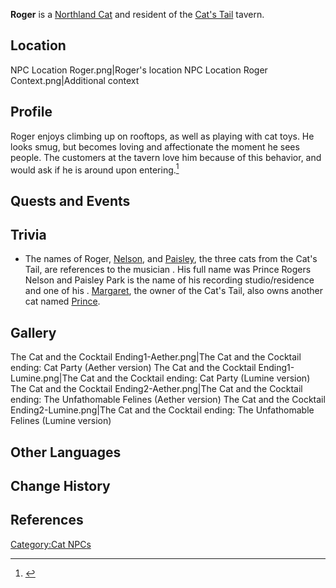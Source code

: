{{Character Infobox
|image            = Wildlife Northland Cat Icon.png
|type             = NPC
|region           = Mondstadt
}}
'''Roger''' is a [[Northland Cat]] and resident of the [[Cat's Tail]] tavern.

==Location==
<gallery hideaddbutton="true" captionalign="center">
NPC Location Roger.png|Roger's location
NPC Location Roger Context.png|Additional context
</gallery>

==Profile==
Roger enjoys climbing up on rooftops, as well as playing with cat toys. He looks smug, but becomes loving and affectionate the moment he sees people. The customers at the tavern love him because of this behavior, and would ask if he is around upon entering.<ref>{{Ref/Quest|To Catch a Kitten}}</ref>

==Quests and Events==
{{Quest Appearances}}

==Trivia==
*The names of Roger, [[Nelson (Cat)|Nelson]], and [[Paisley]], the three cats from the Cat's Tail, are references to the musician {{w|Prince (musician)|Prince}}. His full name was Prince Rogers Nelson and Paisley Park is the name of his recording studio/residence and one of his {{w|Paisley Park (song)|songs}}. [[Margaret]], the owner of the Cat's Tail, also owns another cat named [[Prince]].

==Gallery==
<gallery hideaddbutton="true" captionalign="center">
The Cat and the Cocktail Ending1-Aether.png|The Cat and the Cocktail ending: Cat Party (Aether version)
The Cat and the Cocktail Ending1-Lumine.png|The Cat and the Cocktail ending: Cat Party (Lumine version)
The Cat and the Cocktail Ending2-Aether.png|The Cat and the Cocktail ending: The Unfathomable Felines (Aether version)
The Cat and the Cocktail Ending2-Lumine.png|The Cat and the Cocktail ending: The Unfathomable Felines (Lumine version)
</gallery>

==Other Languages==
{{Other Languages|default_hidden = 1
|en      = Roger
|zhs     = 罗杰
|zhs_rm  = Luójié
|zht     = 羅傑
|zht_rm  = Luójié
|ja      = ロジャー
|ja_rm   = Rojaa
|ko      = 로저
|ko_rm   = Rojeo
|es      = Roger
|fr      = Roger
|ru      = Роджер
|th      = Roger
|vi      = Roger
|de      = Roger
|id      = Roger
|pt      = Roger
}}

==Change History==
{{Change History|1.5}}

==References==
{{Reflist}}

[[Category:Cat NPCs]]